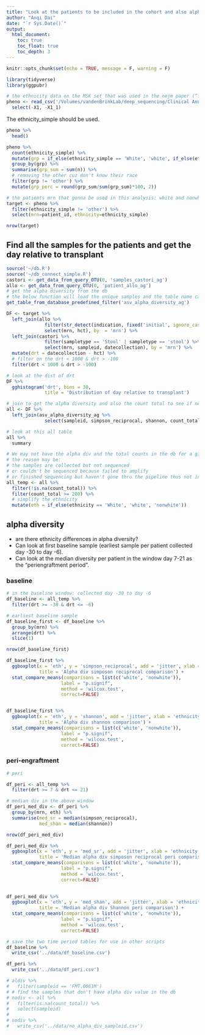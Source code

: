 ```yaml
---
title: "Look at the patients to be included in the cohort and also alpha diversity of the samples"
author: "Anqi Dai"
date: "`r Sys.Date()`"
output:
  html_document:
    toc: true
    toc_float: true
    toc_depth: 3
---
```


```r
knitr::opts_chunk$set(echo = TRUE, message = F, warning = F)
```

```r
library(tidyverse)
library(ggpubr)
```

```r
# the ethnicity data on the MSK set that was used in the nejm paper (“frozen set”) here: smb://skimcs.mskcc.org/vandenbrinklab/deep_sequencing/Clinical Annotation/Ethnicity/ethnicity_nejm_frozen_set.csv
pheno <- read_csv('/Volumes/vandenBrinkLab/deep_sequencing/Clinical Annotation/Ethnicity/ethnicity_nejm_frozen_set.csv') %>% 
  select(-X1, -X1_1)
```

The ethnicity_simple should be used.

```r
pheno %>% 
  head()
```
```r
pheno %>% 
  count(ethnicity_simple) %>% 
  mutate(grp = if_else(ethnicity_simple == 'White', 'white', if_else(ethnicity_simple == 'other', 'other', 'nonwhite'))) %>% 
  group_by(grp) %>% 
  summarise(grp_sum = sum(n)) %>% 
  # removing the other cuz don't know their race
  filter(grp != 'other') %>% 
  mutate(grp_perc = round(grp_sum/sum(grp_sum)*100, 2))
```

```r
# the patients mrn that gonna be used in this analysis: white and nonwhite (excluding the other)
target <- pheno %>% 
  filter(ethnicity_simple != 'other') %>% 
  select(mrn=patient_id, ethnicity=ethnicity_simple)

nrow(target)
```

## Find all the samples for the patients and get the day relative to transplant

```r
source('~/db.R')
source('~/db_connect_simple.R')
castori <- get_data_from_query_OTU(0, 'samples_castori_ag')
allo <- get_data_from_query_OTU(0, 'patient_allo_ag')
# get the alpha diversity from the db
# the below function will load the unique samples and the table name can't be changed 
get_table_from_database_predefined_filter('asv_alpha_diversity_ag')
```

```r
DF <- target %>% 
  left_join(allo %>% 
              filter(str_detect(indication, fixed('initial', ignore_case = T))) %>%  
              select(mrn, hct), by  = 'mrn') %>% 
  left_join(castori %>% 
              filter(sampletype == 'Stool' | sampletype == 'stool') %>% 
              select(mrn, sampleid, datecollection), by = 'mrn') %>% 
  mutate(drt = datecollection - hct) %>% 
  # filter on the drt < 1000 & drt > -100
  filter(drt < 1000 & drt > -100)
```

```r
# look at the dist of drt
DF %>% 
  gghistogram('drt', bins = 30,
              title = 'Distribution of day relative to transplant')
```

```r
# join to get the alpha diversity and also the count total to see if need to filter
all <- DF %>% 
  left_join(asv_alpha_diversity_ag %>% 
              select(sampleid, simpson_reciprocal, shannon, count_total), by = 'sampleid')
```

```r
# look at this all table
all %>% 
  summary 
```
```r
# We may not have the alpha div and the total counts in the db for a given sample in castori
# the reason may be: 
# the samples are collected but not sequenced
# or couldn't be sequenced because failed to amplify
# or finished sequencing but haven't gone thru the pipeline thus not in the db (new samples)
all_temp <- all %>% 
  filter(!is.na(count_total)) %>% 
  filter(count_total >= 200) %>% 
  # simplify the ethnicity   
  mutate(eth = if_else(ethnicity == 'White', 'white', 'nonwhite'))
```


## alpha diversity

- are there ethnicity differences in alpha diversity? 
- Can look at first baseline sample (earliest sample per patient collected day -30 to day -6). 
- Can look at the median diversity per patient in the window day 7-21 as the "periengraftment period".

### baseline

```r
# in the baseline window: collected day -30 to day -6
df_baseline <- all_temp %>% 
  filter(drt >= -30 & drt <= -6) 
```

```r
# earliest baseline sample
df_baseline_first <- df_baseline %>% 
  group_by(mrn) %>% 
  arrange(drt) %>% 
  slice(1)

nrow(df_baseline_first)
```


```r
df_baseline_first %>% 
  ggboxplot(x = 'eth', y = 'simpson_reciprocal', add = 'jitter', xlab = 'ethnicity',
            title = 'Alpha div simposon reciprocal comparison') +
  stat_compare_means(comparisons = list(c('white', 'nonwhite')),
                    label = "p.signif",
                    method = 'wilcox.test',
                    correct=FALSE)


df_baseline_first %>% 
  ggboxplot(x = 'eth', y = 'shannon', add = 'jitter', xlab = 'ethnicity',
            title = 'Alpha div shannon comparison') +
  stat_compare_means(comparisons = list(c('white', 'nonwhite')),
                    label = "p.signif",
                    method = 'wilcox.test',
                    correct=FALSE)
```

### peri-engraftment

```r
# peri 

df_peri <- all_temp %>% 
  filter(drt >= 7 & drt <= 21) 

# median div in the above window
df_peri_med_div <- df_peri %>% 
  group_by(mrn, eth) %>% 
  summarise(med_sr = median(simpson_reciprocal),
            med_shan = median(shannon))

nrow(df_peri_med_div)
```

```r
df_peri_med_div %>% 
  ggboxplot(x = 'eth', y = 'med_sr', add = 'jitter', xlab = 'ethnicity',
            title = 'Median alpha div simposon reciprocal peri comparison') +
  stat_compare_means(comparisons = list(c('white', 'nonwhite')),
                    label = "p.signif",
                    method = 'wilcox.test',
                    correct=FALSE)

 
df_peri_med_div %>% 
  ggboxplot(x = 'eth', y = 'med_shan', add = 'jitter', xlab = 'ethnicity',
            title = 'Median alpha div Shannon peri comparison') +
  stat_compare_means(comparisons = list(c('white', 'nonwhite')),
                    label = "p.signif",
                    method = 'wilcox.test',
                    correct=FALSE)
```


```r
# save the two time period tables for use in other scripts
df_baseline %>% 
  write_csv('../data/df_baseline.csv')

df_peri %>% 
  write_csv('../data/df_peri.csv')
```


```r
# aldiv %>% 
#   filter(sampleid == 'FMT.0061M')
# # find the samples that don't have alpha div value in the db 
# nodiv <- all %>% 
#   filter(is.na(count_total)) %>% 
#   select(sampleid)
# 
# nodiv %>% 
#   write_csv('../data/no_alpha_div_sampleid.csv')
```

